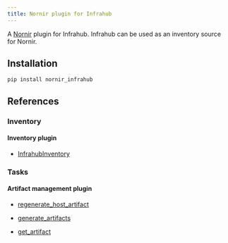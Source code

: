 ```yaml
---
title: Nornir plugin for Infrahub
---
```


A [Nornir](https://github.com/nornir-automation/nornir) plugin for Infrahub. Infrahub can be used as an inventory source for Nornir.

## Installation

```console
pip install nornir_infrahub
```

## References
### Inventory
#### Inventory plugin

- [InfrahubInventory](/nornir/references/plugins/infrahub_inventory.mdx#InfrahubInventory)

### Tasks
#### Artifact management plugin

- [regenerate_host_artifact](/nornir/references/plugins/artifact_tasks.mdx#regenerate_host_artifact)

- [generate_artifacts](/nornir/references/plugins/artifact_tasks.mdx#generate_artifacts)

- [get_artifact](/nornir/references/plugins/artifact_tasks.mdx#get_artifact)
